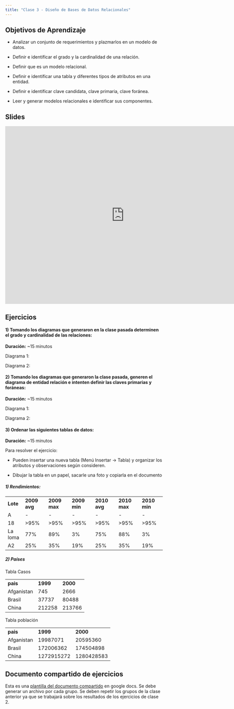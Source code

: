 ```yaml
---
title: "Clase 3 - Diseño de Bases de Datos Relacionales"
---
```


## Objetivos de Aprendizaje

-   Analizar un conjunto de requerimientos y plazmarlos en un modelo de datos.

-   Definir e identificar el grado y la cardinalidad de una relación.

-   Definir que es un modelo relacional.

-   Definir e identificar una tabla y diferentes tipos de atributos en una entidad.

-   Definir e identificar clave candidata, clave primaria, clave foránea.

-   Leer y generar modelos relacionales e identificar sus componentes.

## Slides

<iframe src="https://docs.google.com/presentation/d/1DLVQkKY8olxZXSl2FHHzHK8KLWklF-Gtwwe51YYxGRg/embed?start=false&amp;loop=false&amp;delayms=3000" frameborder="0" width="760" height="569" allowfullscreen="true" mozallowfullscreen="true" webkitallowfullscreen="true">

</iframe>

## Ejercicios

#### 1) Tomando los diagramas que generaron en la clase pasada determinen el grado y cardinalidad de las relaciones:

**Duración:** \~15 minutos

Diagrama 1: 

Diagrama 2:

#### 2) Tomando los diagramas que generaron la clase pasada, generen el diagrama de entidad relación e intenten definir las claves primarias y foráneas:

**Duración:** \~15 minutos

Diagrama 1:

Diagrama 2:

#### 3) Ordenar las siguientes tablas de datos:

**Duración:** \~15 minutos

Para resolver el ejercicio:

-   Pueden insertar una nueva tabla (Menú Insertar -\> Tabla) y organizar los atributos y observaciones según consideren.

-   Dibujar la tabla en un papel, sacarle una foto y copiarla en el documento

##### 1) Rendimientos: 

|          |              |              |              |              |              |              |
|----------|--------------|--------------|--------------|--------------|--------------|--------------|
| **Lote** | **2009 avg** | **2009 max** | **2009 min** | **2010 avg** | **2010 max** | **2010 min** |
| A        | \-           | \-           | \-           | \-           | \-           | \-           |
| 18       | \>95%        | \>95%        | \>95%        | \>95%        | \>95%        | \>95%        |
| La loma  | 77%          | 89%          | 3%           | 75%          | 88%          | 3%           |
| A2       | 25%          | 35%          | 19%          | 25%          | 35%          | 19%          |

##### 2) Países

Tabla Casos

|            |          |          |
|------------|----------|----------|
| **pais**   | **1999** | **2000** |
| Afganistan | 745      | 2666     |
| Brasil     | 37737    | 80488    |
| China      | 212258   | 213766   |

Tabla población

|            |            |            |
|------------|------------|------------|
| **pais**   | **1999**   | **2000**   |
| Afganistan | 19987071   | 20595360   |
| Brasil     | 172006362  | 174504898  |
| China      | 1272915272 | 1280428583 |

::: callout-tip
## Documento compartido de ejercicios

Esta es una [plantilla del documento compartido](https://docs.google.com/document/d/1h_654Tv0vKOxEXAKFiLFlTlXtzXFPOkJt04zIba-Nq0/edit?usp=sharing) en google docs. Se debe generar un archivo por cada grupo. Se deben repetir los grupos de la clase anterior ya que se trabajará sobre los resultados de los ejercicios de clase 2.
:::
